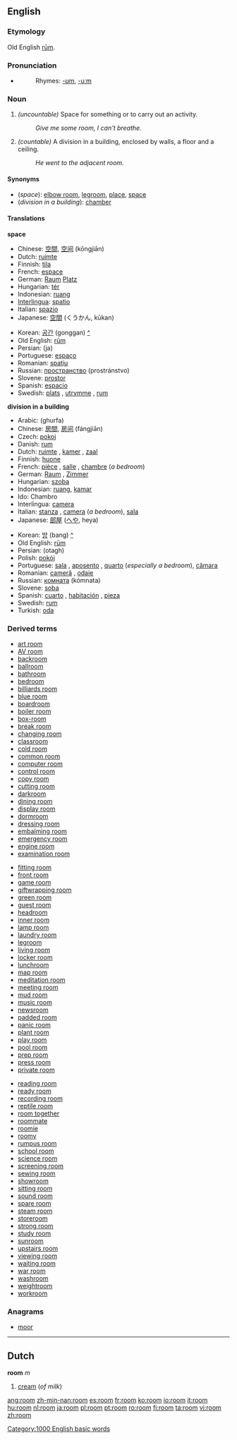 ==English==

{{rank|stood|large|within|263|room|power|mother|often}}

===Etymology===
Old English [[rum|rūm]].

===Pronunciation===
{{IPA|/ru:m/}}
*{{audio|en-us-room.ogg|Audio (US)}}
*:Rhymes: [[Rhymes:English:-ʊm|-ʊm]], [[Rhymes:English:-uːm|-uːm]]

===Noun===
{{en-noun}}

# ''(uncountable)'' Space for something or to carry out an activity.
#:''Give me some room, I can't breathe.''
# ''(countable)'' A division in a building, enclosed by walls, a floor and a ceiling.
#:''He went to the adjacent room.''

====Synonyms====
*(''space''): [[elbow room]], [[legroom]], [[place]], [[space]]
*(''division in a building''): [[chamber]] <!--??? :[[ward]], [[quarters]]-->

====Translations====

'''space'''
{{top}}
*Chinese: [[空間]], [[空间]] (kōngjiān)
*Dutch: [[ruimte]] {{f}}
*Finnish: [[tila]]
*French: [[espace]] {{f}}
*German: [[Raum]] {{m}} [[Platz]] {{m}}
*Hungarian: [[tér]]
*Indonesian: [[ruang]]
*[[Interlingua]]: [[spatio]]
*Italian: [[spazio]] {{m}}
*Japanese: [[空間]] (くうかん, kūkan)
{{mid}}
*Korean: [[공간]] (gonggan) [[:ko:공간|^]]
*Old English: [[rum|rūm]]
*Persian: {{FAchar|[[جا]]}} (ja)
*Portuguese: [[espaço]] {{m}}
*Romanian: [[spaţiu]]
*Russian: [[пространство]] (prostránstvo) {{n}}
*Slovene: [[prostor]] {{m}}
*Spanish: [[espacio]]
*Swedish: [[plats]] {{c}}, [[utrymme]] {{n}}, [[rum]] {{n}}
{{bottom}}

'''division in a building'''
{{top}}
*Arabic: {{ARchar|[[غرفة]]}} (ghurfa)
*Chinese: [[房間]], [[房间]] (fángjiān)
*Czech: [[pokoj]]
*Danish: [[rum]] {{n}}
*Dutch: [[ruimte]] {{f}}, [[kamer]] {{f}}, [[zaal]] {{m}}
*Finnish: [[huone]]
*French: [[pièce]] {{f}}, [[salle]] {{f}}, [[chambre]] {{f}} (''a bedroom'')
*German: [[Raum]] {{m}}, [[Zimmer]] {{n}}
*Hungarian: [[szoba]]
*Indonesian: [[ruang]], [[kamar]]
*Ido: Chambro
*Interlingua: [[camera#Interlingua|camera]]
*Italian: [[stanza]] {{f}}, [[camera#Italian|camera]] {{f}} (''a bedroom''), [[sala]] {{f}}
*Japanese: [[部屋]] ([[へや]], heya)
{{mid}}
*Korean: [[방]] (bang) [[:ko:방|^]]
*Old English: [[rum|rūm]]
*Persian: {{FAchar|[[اتاق]]}} (otagh)
*Polish: [[pokój]] {{m}}
*Portuguese: [[sala]] {{m}}, [[aposento]] {{m}}, [[quarto]] {{m}} (''especially a bedroom''), [[câmara]] {{f}}
*Romanian: [[cameră]] {{f}}, [[odaie]] {{f}}
*Russian: [[комната]] (kómnata) {{f}}
*Slovene: [[soba]] {{f}}
*Spanish: [[cuarto]] {{m}}, [[habitación]] {{f}}, [[pieza]] {{f}}
*Swedish: [[rum]] {{n}}
*Turkish: [[oda]]
{{bottom}}

===Derived terms===
{{top3}}
*[[art room]]
*[[AV room]]
*[[backroom]]
*[[ballroom]]
*[[bathroom]]
*[[bedroom]]
*[[billiards room]]
*[[blue room]]
*[[boardroom]]
*[[boiler room]]
*[[box-room]]
*[[break room]]
*[[changing room]]
*[[classroom]]
*[[cold room]]
*[[common room]]
*[[computer room]]
*[[control room]]
*[[copy room]]
*[[cutting room]]
*[[darkroom]]
*[[dining room]]
*[[display room]]
*[[dormroom]]
*[[dressing room]]
*[[embalming room]]
*[[emergency room]]
*[[engine room]]
*[[examination room]]
{{mid3}}
*[[fitting room]]
*[[front room]]
*[[game room]]
*[[giftwrapping room]]
*[[green room]]
*[[guest room]]
*[[headroom]]
*[[inner room]]
*[[lamp room]]
*[[laundry room]]
*[[legroom]]
*[[living room]]
*[[locker room]]
*[[lunchroom]]
*[[map room]]
*[[meditation room]]
*[[meeting room]]
*[[mud room]]
*[[music room]]
*[[newsroom]]
*[[padded room]]
*[[panic room]]
*[[plant room]]
*[[play room]]
*[[pool room]]
*[[prep room]]
*[[press room]]
*[[private room]]
{{mid3}}
*[[reading room]]
*[[ready room]]
*[[recording room]]
*[[reptile room]]
*[[room together]]
*[[roommate]]
*[[roomie]]
*[[roomy]]
*[[rumpus room]]
*[[school room]]
*[[science room]]
*[[screening room]]
*[[sewing room]]
*[[showroom]]
*[[sitting room]]
*[[sound room]]
*[[spare room]]
*[[steam room]]
*[[storeroom]]
*[[strong room]]
*[[study room]]
*[[sunroom]]
*[[upstairs room]]
*[[viewing room]]
*[[waiting room]]
*[[war room]]
*[[washroom]]
*[[weightroom]]
*[[workroom]]
{{bottom}}

===Anagrams===
*[[moor]]

----

==Dutch==
'''room''' ''m''

#[[cream]] (''of milk'')

[[Category:1000 English basic words]]

[[ang:room]]
[[zh-min-nan:room]]
[[es:room]]
[[fr:room]]
[[ko:room]]
[[io:room]]
[[it:room]]
[[hu:room]]
[[nl:room]]
[[ja:room]]
[[pl:room]]
[[pt:room]]
[[ro:room]]
[[fi:room]]
[[ta:room]]
[[vi:room]]
[[zh:room]]